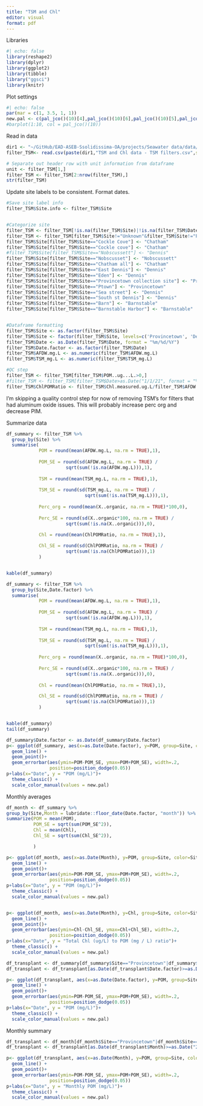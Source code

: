 ```yaml
---
title: "TSM and Chl"
editor: visual
format: pdf
---
```


Libraries

```r
#| echo: false
library(reshape2)
library(dplyr)
library(ggplot2)
library(tibble)
library("ggsci")
library(knitr)
```

Plot settings

```r
#| echo: false
par(mar = c(1, 3.5, 1, 1))
new.pal <- c(pal_jco()(10)[4],pal_jco()(10)[6],pal_jco()(10)[5],pal_jco()(10)[2],'grey57','grey80')
#barplot(1:10, col = pal_jco()(10))

```

Read in data

```r
dir1 <- "~/GitHub/EAD-ASEB-Ssolidissima-OA/projects/Seawater data/data/TSM and Chl/"
filter_TSM<- read.csv(paste(dir1,"TSM and Chl data - TSM filters.csv",sep = ""), header = TRUE, stringsAsFactors = FALSE)

# Separate out header row with unit information from dataframe
unit <- filter_TSM[1,]
filter_TSM <- filter_TSM[2:nrow(filter_TSM),]
str(filter_TSM)
```

Update site labels to be consistent. Format dates.

```r
#Save site label info
filter_TSM$Site.info <- filter_TSM$Site


#Categorize site
filter_TSM <- filter_TSM[!is.na(filter_TSM$Site)|!is.na(filter_TSM$Date),]
filter_TSM <- filter_TSM[filter_TSM$Site!="Unknown"&filter_TSM$Site!="Popponesset Bay",] 
filter_TSM$Site[filter_TSM$Site=="Cockle Cove"] <- "Chatham"
filter_TSM$Site[filter_TSM$Site=="Cockle cove"] <- "Chatham"
#filter_TSM$Site[filter_TSM$Site=="Nobscussett"] <- "Dennis"
filter_TSM$Site[filter_TSM$Site=="Nobscusset"] <- "Nobscussett"
filter_TSM$Site[filter_TSM$Site=="Chatham all"] <- "Chatham"
filter_TSM$Site[filter_TSM$Site=="East Dennis"] <- "Dennis"
filter_TSM$Site[filter_TSM$Site=="Eden"] <- "Dennis"
filter_TSM$Site[filter_TSM$Site=="Provincetown collection site"] <- "Provincetown"
filter_TSM$Site[filter_TSM$Site=="Ptown"] <- "Provincetown"
filter_TSM$Site[filter_TSM$Site=="Sea street"] <- "Dennis"
filter_TSM$Site[filter_TSM$Site=="South st Dennis"] <- "Dennis"
filter_TSM$Site[filter_TSM$Site=="Barn"] <- "Barnstable"
filter_TSM$Site[filter_TSM$Site=="Barnstable Harbor"] <- "Barnstable"


#Dataframe formatting
filter_TSM$Site <- as.factor(filter_TSM$Site)
filter_TSM$Site <- factor(filter_TSM$Site, levels=c('Provincetown', 'Dennis', "Nobscussett", 'Barnstable', "Chatham","Eel Pond"))
filter_TSM$Date <- as.Date(filter_TSM$Date, format = "%m/%d/%Y")
filter_TSM$Date.factor <- as.factor(filter_TSM$Date)
filter_TSM$AFDW.mg.L <- as.numeric(filter_TSM$AFDW.mg.L)
filter_TSM$TSM_mg.L <- as.numeric(filter_TSM$TSM_mg.L)

#QC step
filter_TSM <- filter_TSM[filter_TSM$POM..ug...L.>0,]
#filter_TSM <- filter_TSM[filter_TSM$Date>as.Date("1/1/21", format = "%m/%d/%Y"),]
filter_TSM$ChlPOMRatio <- filter_TSM$Chl.measured.ug.L/filter_TSM$AFDW.mg.L
```

I'm skipping a quality control step for now of removing TSM's for filters that had aluminum oxide issues. This will probably increase perc org and decrease PIM.

Summarize data

```r
df_summary <- filter_TSM %>% 
  group_by(Site) %>% 
  summarise(
            POM = round(mean(AFDW.mg.L, na.rm = TRUE),1),
            
            POM_SE = round(sd(AFDW.mg.L, na.rm = TRUE) / 
                      sqrt(sum(!is.na(AFDW.mg.L))),1),
            
            TSM = round(mean(TSM_mg.L, na.rm = TRUE),1),
            
            TSM_SE = round(sd(TSM_mg.L, na.rm = TRUE) / 
                             sqrt(sum(!is.na(TSM_mg.L))),1),
            
            Perc_org = round(mean(X..organic, na.rm = TRUE)*100,0),
            
            Perc_SE = round(sd(X..organic*100, na.rm = TRUE) / 
                      sqrt(sum(!is.na(X..organic))),0),
            
            Chl = round(mean(ChlPOMRatio, na.rm = TRUE),1),

            Chl_SE = round(sd(ChlPOMRatio, na.rm = TRUE) / 
                      sqrt(sum(!is.na(ChlPOMRatio))),1)
            )


kable(df_summary)

df_summary <- filter_TSM %>% 
  group_by(Site,Date.factor) %>% 
  summarise(
            POM = round(mean(AFDW.mg.L, na.rm = TRUE),1),
            
            POM_SE = round(sd(AFDW.mg.L, na.rm = TRUE) / 
                      sqrt(sum(!is.na(AFDW.mg.L))),1),
            
            TSM = round(mean(TSM_mg.L, na.rm = TRUE),1),
            
            TSM_SE = round(sd(TSM_mg.L, na.rm = TRUE) / 
                             sqrt(sum(!is.na(TSM_mg.L))),1),
            
            Perc_org = round(mean(X..organic, na.rm = TRUE)*100,0),
            
            Perc_SE = round(sd(X..organic*100, na.rm = TRUE) / 
                      sqrt(sum(!is.na(X..organic))),0),
            
            Chl = round(mean(ChlPOMRatio, na.rm = TRUE),1),

            Chl_SE = round(sd(ChlPOMRatio, na.rm = TRUE) / 
                      sqrt(sum(!is.na(ChlPOMRatio))),1)
            )


kable(df_summary)
tail(df_summary)
```

```r
df_summary$Date.factor <- as.Date(df_summary$Date.factor) 
p<- ggplot(df_summary, aes(x=as.Date(Date.factor), y=POM, group=Site, color=Site)) + 
  geom_line() +
  geom_point()+
  geom_errorbar(aes(ymin=POM-POM_SE, ymax=POM+POM_SE), width=.2,
                position=position_dodge(0.05))
p+labs(x="Date", y = "POM (mg/L)")+
  theme_classic() +
  scale_color_manual(values = new.pal)

```

Monthly averages

```r
df_month <- df_summary %>%
group_by(Site,Month = lubridate::floor_date(Date.factor, "month")) %>%
summarize(POM = mean(POM),
          POM_SE = sqrt(sum(POM_SE^2)),
          Chl = mean(Chl),
          Chl_SE = sqrt(sum(Chl_SE^2)),

          )

p<- ggplot(df_month, aes(x=as.Date(Month), y=POM, group=Site, color=Site)) + 
  geom_line() +
  geom_point()+
  geom_errorbar(aes(ymin=POM-POM_SE, ymax=POM+POM_SE), width=.2,
                position=position_dodge(0.05))
p+labs(x="Date", y = "POM (mg/L)")+
  theme_classic() +
  scale_color_manual(values = new.pal)


p<- ggplot(df_month, aes(x=as.Date(Month), y=Chl, group=Site, color=Site)) + 
  geom_line() +
  geom_point()+
  geom_errorbar(aes(ymin=Chl-Chl_SE, ymax=Chl+Chl_SE), width=.2,
                position=position_dodge(0.05))
p+labs(x="Date", y = "Total Chl (ug/L) to POM (mg / L) ratio")+
  theme_classic() +
  scale_color_manual(values = new.pal)

```

```r
df_transplant <- df_summary[df_summary$Site=="Provincetown"|df_summary$Site=="Eel Pond",]
df_transplant <- df_transplant[as.Date(df_transplant$Date.factor)>=as.Date("2022-01-01"),]

p<- ggplot(df_transplant, aes(x=as.Date(Date.factor), y=POM, group=Site, color=Site)) + 
  geom_line() +
  geom_point()+
  geom_errorbar(aes(ymin=POM-POM_SE, ymax=POM+POM_SE), width=.2,
                position=position_dodge(0.05))
p+labs(x="Date", y = "POM (mg/L)")+
  theme_classic() +
  scale_color_manual(values = new.pal)

```

Monthly summary

```r
df_transplant <- df_month[df_month$Site=="Provincetown"|df_month$Site=="Eel Pond",]
df_transplant <- df_transplant[as.Date(df_transplant$Month)>=as.Date("2022-01-01"),]

p<- ggplot(df_transplant, aes(x=as.Date(Month), y=POM, group=Site, color=Site)) + 
  geom_line() +
  geom_point()+
  geom_errorbar(aes(ymin=POM-POM_SE, ymax=POM+POM_SE), width=.2,
                position=position_dodge(0.05))
p+labs(x="Date", y = "Monthly POM (mg/L)")+
  theme_classic() +
  scale_color_manual(values = new.pal)
```

